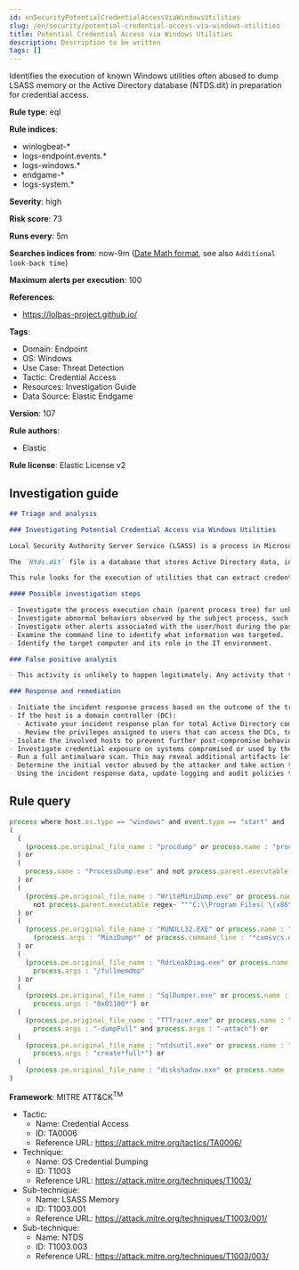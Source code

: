 ```yaml
---
id: enSecurityPotentialCredentialAccessViaWindowsUtilities
slug: /en/security/potential-credential-access-via-windows-utilities
title: Potential Credential Access via Windows Utilities
description: Description to be written
tags: []
---
```


<div id="potential-credential-access-via-windows-utilities"></div>

Identifies the execution of known Windows utilities often abused to dump LSASS memory or the Active Directory database (NTDS.dit) in preparation for credential access.

**Rule type**: eql

**Rule indices**: 

* winlogbeat-*
* logs-endpoint.events.*
* logs-windows.*
* endgame-*
* logs-system.*

**Severity**: high

**Risk score**: 73

**Runs every**: 5m

**Searches indices from**: now-9m ([Date Math format](((ref))/common-options.html#date-math), see also <DocLink id="enSecurityRulesUiCreate" section="set-the-rules-schedule">`Additional look-back time`</DocLink>)

**Maximum alerts per execution**: 100

**References**: 

* https://lolbas-project.github.io/

**Tags**: 

* Domain: Endpoint
* OS: Windows
* Use Case: Threat Detection
* Tactic: Credential Access
* Resources: Investigation Guide
* Data Source: Elastic Endgame

**Version**: 107

**Rule authors**: 

* Elastic

**Rule license**: Elastic License v2

## Investigation guide

```markdown
## Triage and analysis

### Investigating Potential Credential Access via Windows Utilities

Local Security Authority Server Service (LSASS) is a process in Microsoft Windows operating systems that is responsible for enforcing security policy on the system. It verifies users logging on to a Windows computer or server, handles password changes, and creates access tokens.

The `Ntds.dit` file is a database that stores Active Directory data, including information about user objects, groups, and group membership.

This rule looks for the execution of utilities that can extract credential data from the LSASS memory and Active Directory `Ntds.dit` file.

#### Possible investigation steps

- Investigate the process execution chain (parent process tree) for unknown processes. Examine their executable files for prevalence, whether they are located in expected locations, and if they are signed with valid digital signatures.
- Investigate abnormal behaviors observed by the subject process, such as network connections, registry or file modifications, and any spawned child processes.
- Investigate other alerts associated with the user/host during the past 48 hours.
- Examine the command line to identify what information was targeted.
- Identify the target computer and its role in the IT environment.

### False positive analysis

- This activity is unlikely to happen legitimately. Any activity that triggered the alert and is not inherently malicious must be monitored by the security team.

### Response and remediation

- Initiate the incident response process based on the outcome of the triage.
- If the host is a domain controller (DC):
  - Activate your incident response plan for total Active Directory compromise.
  - Review the privileges assigned to users that can access the DCs, to ensure that the least privilege principle is being followed and to reduce the attack surface.
- Isolate the involved hosts to prevent further post-compromise behavior.
- Investigate credential exposure on systems compromised or used by the attacker to ensure all compromised accounts are identified. Reset passwords for these accounts and other potentially compromised credentials, such as email, business systems, and web services.
- Run a full antimalware scan. This may reveal additional artifacts left in the system, persistence mechanisms, and malware components.
- Determine the initial vector abused by the attacker and take action to prevent reinfection through the same vector.
- Using the incident response data, update logging and audit policies to improve the mean time to detect (MTTD) and the mean time to respond (MTTR).
```

## Rule query

```js
process where host.os.type == "windows" and event.type == "start" and
(
  (
    (process.pe.original_file_name : "procdump" or process.name : "procdump.exe") and process.args : "-ma"
  ) or
  (
    process.name : "ProcessDump.exe" and not process.parent.executable regex~ """C:\\Program Files( \(x86\))?\\Cisco Systems\\.*"""
  ) or
  (
    (process.pe.original_file_name : "WriteMiniDump.exe" or process.name : "WriteMiniDump.exe") and
      not process.parent.executable regex~ """C:\\Program Files( \(x86\))?\\Steam\\.*"""
  ) or
  (
    (process.pe.original_file_name : "RUNDLL32.EXE" or process.name : "RUNDLL32.exe") and
      (process.args : "MiniDump*" or process.command_line : "*comsvcs.dll*#24*")
  ) or
  (
    (process.pe.original_file_name : "RdrLeakDiag.exe" or process.name : "RdrLeakDiag.exe") and
      process.args : "/fullmemdmp"
  ) or
  (
    (process.pe.original_file_name : "SqlDumper.exe" or process.name : "SqlDumper.exe") and
      process.args : "0x01100*") or
  (
    (process.pe.original_file_name : "TTTracer.exe" or process.name : "TTTracer.exe") and
      process.args : "-dumpFull" and process.args : "-attach") or
  (
    (process.pe.original_file_name : "ntdsutil.exe" or process.name : "ntdsutil.exe") and
      process.args : "create*full*") or
  (
    (process.pe.original_file_name : "diskshadow.exe" or process.name : "diskshadow.exe") and process.args : "/s")
)

```

**Framework**: MITRE ATT&CK<sup>TM</sup>

* Tactic:
    * Name: Credential Access
    * ID: TA0006
    * Reference URL: https://attack.mitre.org/tactics/TA0006/
* Technique:
    * Name: OS Credential Dumping
    * ID: T1003
    * Reference URL: https://attack.mitre.org/techniques/T1003/
* Sub-technique:
    * Name: LSASS Memory
    * ID: T1003.001
    * Reference URL: https://attack.mitre.org/techniques/T1003/001/
* Sub-technique:
    * Name: NTDS
    * ID: T1003.003
    * Reference URL: https://attack.mitre.org/techniques/T1003/003/

